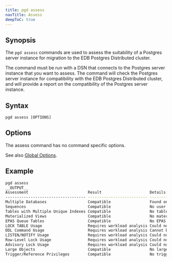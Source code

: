 ```yaml
---
title: pgd assess
navTitle: Assess
deepToC: true
---
```


## Synopsis

The `pgd assess` commands are used to assess the suitability of a Postgres server instance for migration to the EDB Postgres Distributed cluster.

The command must be run with a DSN that connects to the Postgres server instance that you want to assess. The command will check the Postgres server instance for compatibility with the EDB Postgres Distributed cluster, and will provide a report on the compatibility of the Postgres server instance.

## Syntax

```plaintext
pgd assess [OPTIONS]
```

## Options

The assess command has no command specific options.

See also [Global Options](/pgd/5.7/cli/command_ref/#global-options).

## Example

```bash
pgd assess
__OUTPUT__
Assessment                          Result                     Details
----------------------------------- -------------------------- ---------------------------------------------------------------------
Multiple Databases                  Compatible                 Found only one user database
Sequences                           Compatible                 No user sequences found
Tables with Multiple Unique Indexes Compatible                 No tables with multiple unique indexes found
Materialized Views                  Compatible                 No materialized views found
EPAS Queue Tables                   Compatible                 No EPAS Queue Tables found
LOCK TABLE Usage                    Requires workload analysis Could not analyze LOCK TABLE usage with pg_stat_statements
DDL Command Usage                   Requires workload analysis Cannot be checked automatically at this time
LISTEN/NOTIFY Usage                 Requires workload analysis Could not analyze LISTEN/NOTIFY usage with pg_stat_statements
Row-Level Lock Usage                Requires workload analysis Could not analyze row-level locking commands using pg_stat_statements
Advisory Lock Usage                 Requires workload analysis Could not analyze advisory lock commands using pg_stat_statements
Large Objects                       Compatible                 No large objects found
Trigger/Reference Privileges        Compatible                 No triggers with incompatible privileges found
```
